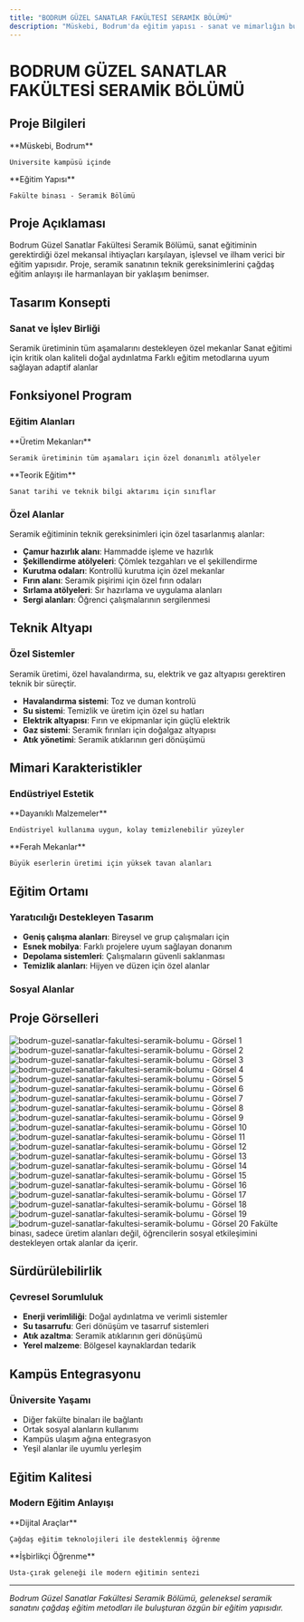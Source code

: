 ```yaml
---
title: "BODRUM GÜZEL SANATLAR FAKÜLTESİ SERAMİK BÖLÜMÜ"
description: "Müskebi, Bodrum'da eğitim yapısı - sanat ve mimarlığın buluşması"
---
```


# BODRUM GÜZEL SANATLAR FAKÜLTESİ SERAMİK BÖLÜMÜ

## Proje Bilgileri

<CardGroup cols={2}>
  <Card title="Konum" icon="location-dot">
    **Müskebi, Bodrum**
    
    Üniversite kampüsü içinde
  </Card>
  
  <Card title="Tip" icon="graduation-cap">
    **Eğitim Yapısı**
    
    Fakülte binası - Seramik Bölümü
  </Card>
</CardGroup>

## Proje Açıklaması

Bodrum Güzel Sanatlar Fakültesi Seramik Bölümü, sanat eğitiminin gerektirdiği özel mekansal ihtiyaçları karşılayan, işlevsel ve ilham verici bir eğitim yapısıdır. Proje, seramik sanatının teknik gereksinimlerini çağdaş eğitim anlayışı ile harmanlayan bir yaklaşım benimser.

## Tasarım Konsepti

### Sanat ve İşlev Birliği

<Steps>
  <Step title="Atölye Odaklı Tasarım">
    Seramik üretiminin tüm aşamalarını destekleyen özel mekanlar
  </Step>
  
  <Step title="Doğal Işık">
    Sanat eğitimi için kritik olan kaliteli doğal aydınlatma
  </Step>
  
  <Step title="Esnek Mekanlar">
    Farklı eğitim metodlarına uyum sağlayan adaptif alanlar
  </Step>
</Steps>

## Fonksiyonel Program

### Eğitim Alanları

<CardGroup cols={2}>
  <Card title="Atölyeler" icon="hammer">
    **Üretim Mekanları**
    
    Seramik üretiminin tüm aşamaları için özel donanımlı atölyeler
  </Card>
  
  <Card title="Derslikler" icon="chalkboard">
    **Teorik Eğitim**
    
    Sanat tarihi ve teknik bilgi aktarımı için sınıflar
  </Card>
</CardGroup>

### Özel Alanlar

Seramik eğitiminin teknik gereksinimleri için özel tasarlanmış alanlar:

- **Çamur hazırlık alanı**: Hammadde işleme ve hazırlık
- **Şekillendirme atölyeleri**: Çömlek tezgahları ve el şekillendirme
- **Kurutma odaları**: Kontrollü kurutma için özel mekanlar
- **Fırın alanı**: Seramik pişirimi için özel fırın odaları
- **Sırlama atölyeleri**: Sır hazırlama ve uygulama alanları
- **Sergi alanları**: Öğrenci çalışmalarının sergilenmesi

## Teknik Altyapı

### Özel Sistemler

<Note>
Seramik üretimi, özel havalandırma, su, elektrik ve gaz altyapısı gerektiren teknik bir süreçtir.
</Note>

- **Havalandırma sistemi**: Toz ve duman kontrolü
- **Su sistemi**: Temizlik ve üretim için özel su hatları
- **Elektrik altyapısı**: Fırın ve ekipmanlar için güçlü elektrik
- **Gaz sistemi**: Seramik fırınları için doğalgaz altyapısı
- **Atık yönetimi**: Seramik atıklarının geri dönüşümü

## Mimari Karakteristikler

### Endüstriyel Estetik

<CardGroup cols={2}>
  <Card title="Malzeme Seçimi" icon="cube">
    **Dayanıklı Malzemeler**
    
    Endüstriyel kullanıma uygun, kolay temizlenebilir yüzeyler
  </Card>
  
  <Card title="Yüksek Tavanlar" icon="arrows-up-down">
    **Ferah Mekanlar**
    
    Büyük eserlerin üretimi için yüksek tavan alanları
  </Card>
</CardGroup>

## Eğitim Ortamı

### Yaratıcılığı Destekleyen Tasarım

- **Geniş çalışma alanları**: Bireysel ve grup çalışmaları için
- **Esnek mobilya**: Farklı projelere uyum sağlayan donanım
- **Depolama sistemleri**: Çalışmaların güvenli saklanması
- **Temizlik alanları**: Hijyen ve düzen için özel alanlar

### Sosyal Alanlar


## Proje Görselleri

<CardGroup cols={2}>
  <Card>
    <img
      src="https://res.cloudinary.com/dcc07g3za/image/upload/v1758148210/1.jpg"
      alt="bodrum-guzel-sanatlar-fakultesi-seramik-bolumu - Görsel 1"
      className="w-full h-auto rounded-lg shadow-lg"
      loading="lazy"
    />
  </Card>
  <Card>
    <img
      src="https://res.cloudinary.com/dcc07g3za/image/upload/v1758148171/2.jpg"
      alt="bodrum-guzel-sanatlar-fakultesi-seramik-bolumu - Görsel 2"
      className="w-full h-auto rounded-lg shadow-lg"
      loading="lazy"
    />
  </Card>
  <Card>
    <img
      src="https://res.cloudinary.com/dcc07g3za/image/upload/v1758148186/3.jpg"
      alt="bodrum-guzel-sanatlar-fakultesi-seramik-bolumu - Görsel 3"
      className="w-full h-auto rounded-lg shadow-lg"
      loading="lazy"
    />
  </Card>
  <Card>
    <img
      src="https://res.cloudinary.com/dcc07g3za/image/upload/v1758148181/4.jpg"
      alt="bodrum-guzel-sanatlar-fakultesi-seramik-bolumu - Görsel 4"
      className="w-full h-auto rounded-lg shadow-lg"
      loading="lazy"
    />
  </Card>
  <Card>
    <img
      src="https://res.cloudinary.com/dcc07g3za/image/upload/v1758148196/5.jpg"
      alt="bodrum-guzel-sanatlar-fakultesi-seramik-bolumu - Görsel 5"
      className="w-full h-auto rounded-lg shadow-lg"
      loading="lazy"
    />
  </Card>
  <Card>
    <img
      src="https://res.cloudinary.com/dcc07g3za/image/upload/v1758148182/6.jpg"
      alt="bodrum-guzel-sanatlar-fakultesi-seramik-bolumu - Görsel 6"
      className="w-full h-auto rounded-lg shadow-lg"
      loading="lazy"
    />
  </Card>
  <Card>
    <img
      src="https://res.cloudinary.com/dcc07g3za/image/upload/v1758148167/7.jpg"
      alt="bodrum-guzel-sanatlar-fakultesi-seramik-bolumu - Görsel 7"
      className="w-full h-auto rounded-lg shadow-lg"
      loading="lazy"
    />
  </Card>
  <Card>
    <img
      src="https://res.cloudinary.com/dcc07g3za/image/upload/v1758148208/8.jpg"
      alt="bodrum-guzel-sanatlar-fakultesi-seramik-bolumu - Görsel 8"
      className="w-full h-auto rounded-lg shadow-lg"
      loading="lazy"
    />
  </Card>
  <Card>
    <img
      src="https://res.cloudinary.com/dcc07g3za/image/upload/v1758148168/9.jpg"
      alt="bodrum-guzel-sanatlar-fakultesi-seramik-bolumu - Görsel 9"
      className="w-full h-auto rounded-lg shadow-lg"
      loading="lazy"
    />
  </Card>
  <Card>
    <img
      src="https://res.cloudinary.com/dcc07g3za/image/upload/v1758148193/10.jpg"
      alt="bodrum-guzel-sanatlar-fakultesi-seramik-bolumu - Görsel 10"
      className="w-full h-auto rounded-lg shadow-lg"
      loading="lazy"
    />
  </Card>
  <Card>
    <img
      src="https://res.cloudinary.com/dcc07g3za/image/upload/v1758148183/11.jpg"
      alt="bodrum-guzel-sanatlar-fakultesi-seramik-bolumu - Görsel 11"
      className="w-full h-auto rounded-lg shadow-lg"
      loading="lazy"
    />
  </Card>
  <Card>
    <img
      src="https://res.cloudinary.com/dcc07g3za/image/upload/v1758148170/12.jpg"
      alt="bodrum-guzel-sanatlar-fakultesi-seramik-bolumu - Görsel 12"
      className="w-full h-auto rounded-lg shadow-lg"
      loading="lazy"
    />
  </Card>
  <Card>
    <img
      src="https://res.cloudinary.com/dcc07g3za/image/upload/v1758148178/13.jpg"
      alt="bodrum-guzel-sanatlar-fakultesi-seramik-bolumu - Görsel 13"
      className="w-full h-auto rounded-lg shadow-lg"
      loading="lazy"
    />
  </Card>
  <Card>
    <img
      src="https://res.cloudinary.com/dcc07g3za/image/upload/v1758148205/14.jpg"
      alt="bodrum-guzel-sanatlar-fakultesi-seramik-bolumu - Görsel 14"
      className="w-full h-auto rounded-lg shadow-lg"
      loading="lazy"
    />
  </Card>
  <Card>
    <img
      src="https://res.cloudinary.com/dcc07g3za/image/upload/v1758148195/15.jpg"
      alt="bodrum-guzel-sanatlar-fakultesi-seramik-bolumu - Görsel 15"
      className="w-full h-auto rounded-lg shadow-lg"
      loading="lazy"
    />
  </Card>
  <Card>
    <img
      src="https://res.cloudinary.com/dcc07g3za/image/upload/v1758148206/16.jpg"
      alt="bodrum-guzel-sanatlar-fakultesi-seramik-bolumu - Görsel 16"
      className="w-full h-auto rounded-lg shadow-lg"
      loading="lazy"
    />
  </Card>
  <Card>
    <img
      src="https://res.cloudinary.com/dcc07g3za/image/upload/v1758147032/3%20%281%29.jpg"
      alt="bodrum-guzel-sanatlar-fakultesi-seramik-bolumu - Görsel 17"
      className="w-full h-auto rounded-lg shadow-lg"
      loading="lazy"
    />
  </Card>
  <Card>
    <img
      src="https://res.cloudinary.com/dcc07g3za/image/upload/v1758148191/5yeni.jpg"
      alt="bodrum-guzel-sanatlar-fakultesi-seramik-bolumu - Görsel 18"
      className="w-full h-auto rounded-lg shadow-lg"
      loading="lazy"
    />
  </Card>
  <Card>
    <img
      src="https://res.cloudinary.com/dcc07g3za/image/upload/v1758148176/6yeni.jpg"
      alt="bodrum-guzel-sanatlar-fakultesi-seramik-bolumu - Görsel 19"
      className="w-full h-auto rounded-lg shadow-lg"
      loading="lazy"
    />
  </Card>
  <Card>
    <img
      src="https://res.cloudinary.com/dcc07g3za/image/upload/v1758148201/7yeni.jpg"
      alt="bodrum-guzel-sanatlar-fakultesi-seramik-bolumu - Görsel 20"
      className="w-full h-auto rounded-lg shadow-lg"
      loading="lazy"
    />
  </Card>
</CardGroup>

<Tip>
Fakülte binası, sadece üretim alanları değil, öğrencilerin sosyal etkileşimini destekleyen ortak alanlar da içerir.
</Tip>

## Sürdürülebilirlik

### Çevresel Sorumluluk

- **Enerji verimliliği**: Doğal aydınlatma ve verimli sistemler
- **Su tasarrufu**: Geri dönüşüm ve tasarruf sistemleri
- **Atık azaltma**: Seramik atıklarının geri dönüşümü
- **Yerel malzeme**: Bölgesel kaynaklardan tedarik

## Kampüs Entegrasyonu

### Üniversite Yaşamı

- Diğer fakülte binaları ile bağlantı
- Ortak sosyal alanların kullanımı
- Kampüs ulaşım ağına entegrasyon
- Yeşil alanlar ile uyumlu yerleşim

## Eğitim Kalitesi

### Modern Eğitim Anlayışı

<CardGroup cols={2}>
  <Card title="Teknoloji Entegrasyonu" icon="computer">
    **Dijital Araçlar**
    
    Çağdaş eğitim teknolojileri ile desteklenmiş öğrenme
  </Card>
  
  <Card title="Atölye Kültürü" icon="users">
    **İşbirlikçi Öğrenme**
    
    Usta-çırak geleneği ile modern eğitimin sentezi
  </Card>
</CardGroup>

---

*Bodrum Güzel Sanatlar Fakültesi Seramik Bölümü, geleneksel seramik sanatını çağdaş eğitim metodları ile buluşturan özgün bir eğitim yapısıdır.*
